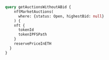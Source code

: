 ```graphql
query getAuctionsWithoutABid {
    nftMarketAuctions(
      where: {status: Open, highestBid: null}
    ) {
    nft {
      tokenId
      tokenIPFSPath
    }
    reservePriceInETH
  }
}
```